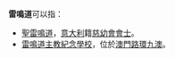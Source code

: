 '''雷鳴道'''可以指：
* [[聖雷鳴道|聖雷鳴道]]，[[意大利|意大利]]籍[[慈幼會|慈幼會]][[會士|會士]]。
* [[雷鳴道主教紀念學校|雷鳴道主教紀念學校]]，位於[[澳門|澳門]][[路環|路環]][[九澳|九澳]]。
{{disambig|L|Cat=三字译名消歧义}}